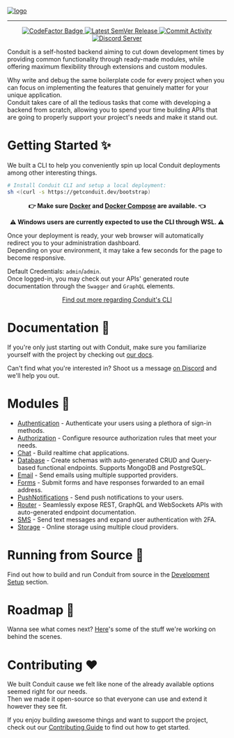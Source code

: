 <a href="https://getconduit.dev" target="_blank"><img src=".github/assets/conduit-ui-dashboard.png" alt="logo"/></a>
<hr />
<p align="center">
    <a href="https://www.codefactor.io/repository/github/conduitplatform/conduit">
        <img src="https://img.shields.io/codefactor/grade/github/conduitplatform/conduit?logo=codefactor&style=for-the-badge&labelColor=000000" alt="CodeFactor Badge"/>
    </a>
    <a href="https://github.com/ConduitPlatform/Conduit/releases">
        <img src="https://img.shields.io/github/v/release/ConduitPlatform/Conduit?color=green&sort=semver&style=for-the-badge&labelColor=000000" alt="Latest SemVer Release"/>
    </a>
    <a href="https://github.com/ConduitPlatform/Conduit/commits/main">
        <img src="https://img.shields.io/github/commit-activity/m/ConduitPlatform/Conduit?style=for-the-badge&labelColor=000000" alt="Commit Activity"/>
    </a>
    <a href="https://discord.com/invite/fBqUQ23M7g">
        <img src="https://img.shields.io/discord/938737566365126707?label=discord&style=for-the-badge&logo=discord&labelColor=000000&logoWidth=20" alt="Discord Server"/>
    </a>
</p>

Conduit is a self-hosted backend aiming to cut down development times by providing common functionality through ready-made modules, while offering maximum flexibility through extensions and custom modules.

Why write and debug the same boilerplate code for every project when you can focus on implementing the features that genuinely matter for your unique application.<br />
Conduit takes care of all the tedious tasks that come with developing a backend from scratch, allowing you to spend your time building APIs that are going to properly support your project's needs and make it stand out.

# Getting Started ✨

We built a CLI to help you conveniently spin up local Conduit deployments among other interesting things.

``` bash
# Install Conduit CLI and setup a local deployment:
sh <(curl -s https://getconduit.dev/bootstrap)
```

<p align="center"><strong>👉 Make sure <a href="https://www.docker.com">Docker</a> and <a href="https://docs.docker.com/compose/install">Docker Compose</a> are available. 👈</p></strong>
<p align="center"><strong>⚠️ Windows users are currently expected to use the CLI through WSL. ⚠️</strong></p>

Once your deployment is ready, your web browser will automatically redirect you to your administration dashboard.<br />
Depending on your environment, it may take a few seconds for the page to become responsive.

Default Credentials: `admin`/`admin`.<br />
Once logged-in, you may check out your APIs' generated route documentation through the `Swagger` and `GraphQL` elements.

<p align="center"><a href="https://getconduit.dev/docs/cli">Find out more regarding Conduit's CLI</a></p>

# Documentation 📖

If you're only just starting out with Conduit, make sure you familiarize yourself with the project by checking out [our docs](https://getconduit.dev/docs/overview/intro).

Can't find what you're interested in? Shoot us a message [on Discord](https://discord.com/invite/fBqUQ23M7g) and we'll help you out.

# Modules 🧩

- [Authentication](https://getconduit.dev/docs/modules/authentication) - Authenticate your users using a plethora of sign-in methods.
- [Authorization](https://getconduit.dev/docs/modules/authorization) - Configure resource authorization rules that meet your needs.
- [Chat](https://getconduit.dev/docs/modules/chat) - Build realtime chat applications.
- [Database](https://getconduit.dev/docs/modules/database) - Create schemas with auto-generated CRUD and Query-based functional endpoints. Supports MongoDB and PostgreSQL.
- [Email](https://getconduit.dev/docs/modules/email) - Send emails using multiple supported providers.
- [Forms](https://getconduit.dev/docs/modules/forms) - Submit forms and have responses forwarded to an email address.
- [PushNotifications](https://getconduit.dev/docs/modules/push-notifications) - Send push notifications to your users.
- [Router](https://getconduit.dev/docs/modules/router) - Seamlessly expose REST, GraphQL and WebSockets APIs with auto-generated endpoint documentation.
- [SMS](https://getconduit.dev/docs/modules/sms) - Send text messages and expand user authentication with 2FA.
- [Storage](https://getconduit.dev/docs/modules/storage) - Online storage using multiple cloud providers.

# Running from Source 🔨

Find out how to build and run Conduit from source in the [Development Setup](https://github.com/ConduitPlatform/Conduit/blob/main/.github/CONTRIBUTING.md#development-setup-) section.

# Roadmap 🏁

Wanna see what comes next?
[Here](https://sharing.clickup.com/1554325/b/h/1fdwn-7561/8b09d2e9aedec0b)'s some of the stuff we're working on behind the scenes.

# Contributing ❤️

We built Conduit cause we felt like none of the already available options seemed right for our needs.<br />
Then we made it open-source so that everyone can use and extend it however they see fit.

If you enjoy building awesome things and want to support the project, check out our [Contributing Guide](https://github.com/ConduitPlatform/Conduit/blob/main/.github/CONTRIBUTING.md) to find out how to get started.
